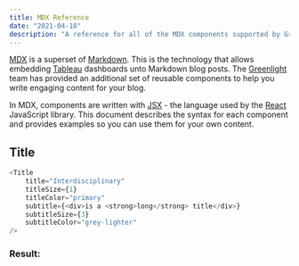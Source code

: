 ```yaml
---
title: MDX Reference
date: "2021-04-18"
description: "A reference for all of the MDX components supported by Greenlight"
---
```


[MDX](https://mdxjs.com/getting-started) is a superset of [Markdown](https://www.markdownguide.org/getting-started/). 
This is the technology that allows embedding [Tableau](https://www.tableau.com/embedded-analytics) dashboards unto 
Markdown blog posts. The [Greenlight](https://api-guild.github.io/greenlight/about) team has provided an additional 
set of reusable components to help you write engaging content for your blog.

In MDX, components are written with [JSX](https://en.wikipedia.org/wiki/JSX_(JavaScript)) - the language used by the 
[React](https://reactjs.org/docs/introducing-jsx.html) JavaScript library. This document describes the syntax for each 
component and provides examples so you can use them for your own content.

## Title

```javascript
<Title 
    title="Interdisciplinary"
    titleSize={1}
    titleColor="primary"
    subtitle={<div>is a <strong>long</strong> title</div>}
    subtitleSize={3}
    subtitleColor="grey-lighter"
/>
```
### Result:
<Title 
    title="Interdisciplinary"
    titleSize={1}
    titleColor="primary"
    subtitle={<div>is a <strong>long</strong> title</div>}
    subtitleSize={3}
    subtitleColor="grey-lighter"
/>

<Title 
    title="Docs"
    titleSize={1}
    titleColor="warning"
    subtitle={<div>is a <strong>short</strong> title</div>}
    subtitleSize={3}
    subtitleColor="warning-dark"
/>

---

## Callouts

```javascript
<Callout
    title="Callout"
    subtitle={
    <div>
        A simple container to make <strong>callouts</strong>, using styles
        as defined for the component.
    </div>
    }
/>
```
### Result:
<Callout
    title="Callout"
    subtitle={
    <div>
        A simple container to make <strong>callouts</strong>, using styles
        as defined for the component.
    </div>
    }
/>

<Callout
    title="Callout"
    color="info"
    titleSize={1}
    titleColor="warning"
    subtitle={
    <div>
        A simple container to make <strong>callouts</strong>, using styles
        as defined for the component.
    </div>
    }
    subtitleSize={4}
    subtitleColor="warning light"
/>

---

## Cards
```javascript
<Card
    header="Sample Card Component"
    image="https://bulma.io/images/placeholders/1280x960.png"
    content={<span>Lorem ipsum dolor sit amet, consectetur adipiscing elit. 
            Phasellus nec iaculis mauris.
            <a href="/"> @bulmaio</a><a href="/"> #css </a><a href="/">
            #responsive</a></span>}
    footer={[
        <a href="/" className="card-footer-item">Save</a>, 
        <a href="/" className="card-footer-item">Edit</a>, 
        <a href="/" className="card-footer-item">Delete</a>,
    ]}
/>
```
### Result:
<Card
    header="Sample Card Component"
    image="https://bulma.io/images/placeholders/1280x960.png"
    content={<span>Lorem ipsum dolor sit amet, consectetur adipiscing elit. 
            Phasellus nec iaculis mauris.
            <a href="/"> @bulmaio</a><a href="/"> #css </a><a href="/">
            #responsive</a></span>}
    footer={[
        <a href="/" className="card-footer-item">Save</a>, 
        <a href="/" className="card-footer-item">Edit</a>, 
        <a href="/" className="card-footer-item">Delete</a>,
    ]}
/>

---

## Tableau Visualization
```jsx
<Tableau
  viz={[
    "https://public.tableau.com/views/Greenlight/GreenlightProfitDashboard",
    "https://public.tableau.com/views/Greenlight/SummaryofProfitAnalysis",
    "https://public.tableau.com/views/Greenlight/WeeklyMetrics",
  ]}
/>
```
### Result:
<Tableau
  viz={[
    "https://public.tableau.com/views/Greenlight/GreenlightProfitDashboard",
    "https://public.tableau.com/views/Greenlight/SummaryofProfitAnalysis",
    "https://public.tableau.com/views/Greenlight/WeeklyMetrics",
    "intentionally-bad-url",
  ]}
/>

<!-- 
<Tableau
  viz="https://public.tableau.com/views/OilGasProduction_16207892650600/AssetProductionReport"
  customToolbar={true}
  toolbarOptions={{
    buttons: [
      'undo',
      'redo',
      'reset',
      'share'
    ],
    color: 'warning',
    outline: false,
    rounded: false,
    downloads: [
      'pdf',
      'image',
      'powerpoint'
    ],
  }}
/> -->

